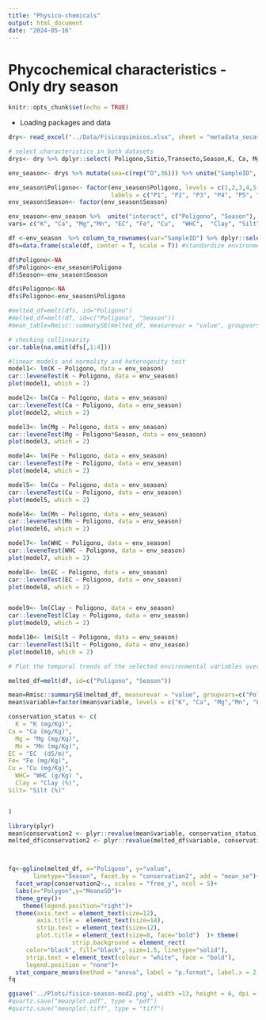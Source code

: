 ```yaml
---
title: "Physico-chemicals"
output: html_document
date: "2024-05-16"
---
```


# Phycochemical characteristics - Only dry season


```r
knitr::opts_chunk$set(echo = TRUE)
```

- Loading packages and data    
```r
dry<- read_excel("../Data/Fisicoquimicos.xlsx", sheet = "metadata_secas_all") %>% mutate(Season="Dry")

# select characteristics in both datasets
drys<- dry %>% dplyr::select( Poligono,Sitio,Transecto,Season,K, Ca, Mg, Fe, Cu, Mn, WHC, EC=CONDUC, Clay=ARCILLA, Silt=LIMO)

env_season<- drys %>% mutate(sea=c(rep("D",36))) %>% unite("SampleID", c("Poligono", "Sitio", "Transecto", "sea"),remove = F, sep = "")

env_season$Poligono<- factor(env_season$Poligono, levels = c(1,2,3,4,5,6),
                             labels = c("P1", "P2", "P3", "P4", "P5", "P6"))
env_season$Season<- factor(env_season$Season)

env_season<-env_season %>%  unite("interact", c("Poligono", "Season"), remove = F)
vars= c("K", "Ca", "Mg","Mn", "EC", "Fe", "Cu",  "WHC",  "Clay", "Silt")

df <-env_season  %>% column_to_rownames(var="SampleID") %>% dplyr::select(vars)
dfs=data.frame(scale(df, center = T, scale = T)) #standardize environmental data

df$Poligono<-NA
df$Poligono<-env_season$Poligono
df$Season<-env_season$Season

dfs$Poligono<-NA
dfs$Poligono<-env_season$Poligono

#melted_df=melt(dfs, id="Poligono")
#melted_df=melt(df, id=c("Poligono", "Season"))
#mean_table=Rmisc::summarySE(melted_df, measurevar = "value", groupvars=c("variable","Poligono", "Season"), na.rm = T)

# checking collinearity
cor.table(na.omit(dfs[,1:4]))
```





```r
#linear models and normality and heterogenity test
model1<- lm(K ~ Poligono, data = env_season)
car::leveneTest(K ~ Poligono, data = env_season)
plot(model1, which = 2)

model2<- lm(Ca ~ Poligono, data = env_season)
car::leveneTest(Ca ~ Poligono, data = env_season)
plot(model2, which = 2)

model3<- lm(Mg ~ Poligono, data = env_season)
car::leveneTest(Mg ~ Poligono*Season, data = env_season)
plot(model3, which = 2)

model4<- lm(Fe ~ Poligono, data = env_season)
car::leveneTest(Fe ~ Poligono, data = env_season)
plot(model4, which = 2)

model5<- lm(Cu ~ Poligono, data = env_season)
car::leveneTest(Cu ~ Poligono, data = env_season)
plot(model5, which = 2)

model6<- lm(Mn ~ Poligono, data = env_season)
car::leveneTest(Mn ~ Poligono, data = env_season)
plot(model6, which = 2)

model7<- lm(WHC ~ Poligono, data = env_season)
car::leveneTest(WHC ~ Poligono, data = env_season)
plot(model7, which = 2)

model8<- lm(EC ~ Poligono, data = env_season)
car::leveneTest(EC ~ Poligono, data = env_season)
plot(model8, which = 2)


model9<- lm(Clay ~ Poligono, data = env_season)
car::leveneTest(Clay ~ Poligono, data = env_season)
plot(model9, which = 2)

model10<- lm(Silt ~ Poligono, data = env_season)
car::leveneTest(Silt ~ Poligono, data = env_season)
plot(model10, which = 2)
```


```r
# Plot the temporal trends of the selected environmental variables over time

melted_df=melt(df, id=c("Poligono", "Season"))

mean=Rmisc::summarySE(melted_df, measurevar = "value", groupvars=c("Poligono","variable", "Season"), na.rm = T)
mean$variable=factor(mean$variable, levels = c("K", "Ca", "Mg","Mn", "EC", "Fe", "Cu",  "WHC",  "Clay", "Silt"))

conservation_status <- c(
  K = "K (mg/Kg)",
Ca = "Ca (mg/Kg)",
  Mg = "Mg (mg/Kg)",
  Mn = "Mn (mg/Kg)",
EC = "EC  (dS/m)",
Fe= "Fe (mg/Kg)",
Cu = "Cu (mg/Kg)",
  WHC= "WHC (g/Kg) ",
  Clay = "Clay (%)",
Silt= "Silt (%)"


)

library(plyr)
mean$conservation2 <- plyr::revalue(mean$variable, conservation_status)
melted_df$conservation2 <- plyr::revalue(melted_df$variable, conservation_status)



fq<-ggline(melted_df, x="Poligono", y="value",
       linetype="Season", facet.by = "conservation2", add = "mean_se")+
  facet_wrap(conservation2~., scales = "free_y", ncol = 5)+
  labs(x="Polygon",y="Mean±SD")+
  theme_grey()+
    theme(legend.position="right")+
  theme(axis.text = element_text(size=12),
        axis.title =  element_text(size=14),
        strip.text = element_text(size=12),
        plot.title = element_text(size=8, face="bold")  )+ theme(
                  strip.background = element_rect(
     color="black", fill="black", size=1.5, linetype="solid"),
     strip.text = element_text(colour = "white", face = "bold"),
     legend.position = "none")+
  stat_compare_means(method = "anova", label = "p.format", label.x = 2.5)
fq

ggsave('../Plots/fisico-season-mod2.png', width =13, height = 6, dpi = 300, plot =fq)
#quartz.save("meanplot.pdf", type = "pdf") 
#quartz.save("meanplot.tiff", type = "tiff")

```



